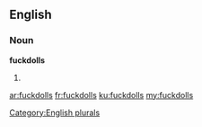==English==

===Noun===
'''fuckdolls'''

# {{plural of|[[fuckdoll]]}}

[[Category:English plurals]]

[[ar:fuckdolls]]
[[fr:fuckdolls]]
[[ku:fuckdolls]]
[[my:fuckdolls]]